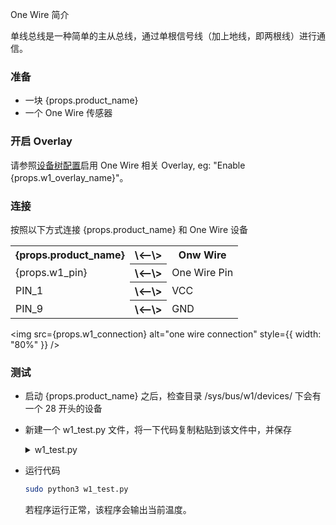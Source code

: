 One Wire 简介

单线总线是一种简单的主从总线，通过单根信号线（加上地线，即两根线）进行通信。

### 准备

<ul>
  <li>一块 {props.product_name}</li>
  <li>一个 One Wire 传感器 </li>
</ul>

### 开启 Overlay

<p>
  请参照<a href="../../radxa-os/rsetup#overlays">设备树配置</a>启用 One Wire 相关
  Overlay, eg: "Enable {props.w1_overlay_name}"。
</p>

### 连接

<p>按照以下方式连接 {props.product_name} 和 One Wire 设备 </p>

<table>
  <tr>
    <th>{props.product_name}</th>
    <th>\<--\></th>
    <th>Onw Wire</th>
  </tr>
  <tr>
    <td>{props.w1_pin}</td>
    <th>\<--\></th>
    <td>One Wire Pin</td>
  </tr>
  <tr>
    <td>PIN_1</td>
    <th>\<--\></th>
    <td>VCC</td>
  </tr>
  <tr>
    <td>PIN_9</td>
    <th>\<--\></th>
    <td>GND</td>
  </tr>
</table>

<img src={props.w1_connection} alt="one wire connection" style={{ width: "80%" }} />

### 测试

- 启动 {props.product_name} 之后，检查目录 /sys/bus/w1/devices/ 下会有一个 28 开头的设备

- 新建一个 w1_test.py 文件，将一下代码复制粘贴到该文件中，并保存

	<details>
		<summary>w1_test.py</summary>

		```py
		import os
		import glob
		import time
		
		os.system('modprobe w1-gpio')
		os.system('modprobe w1-therm')

		#open the file /sys/bus/w1/devices/28*/w1_slave
		base_dir = '/sys/bus/w1/devices/'
		device_folder = glob.glob(base_dir + '28*')[0]
		device_file = device_folder + '/w1_slave'

		# read the file line by line
		def read_temp_raw():
			f = open(device_file, 'r')
			lines = f.readlines()
			f.close()
			return lines
		
		#6e 01 ff ff 7f ff ff ff ae : crc=ae YES
		#6e 01 ff ff 7f ff ff ff ae t=22875
		def read_temp():
			lines = read_temp_raw()
			while lines[0].strip()[-3:] != 'YES':
				time.sleep(0.2)
				lines = read_temp_raw()
			equals_pos = lines[1].find('t=')
			if equals_pos != -1:
				temp_string = lines[1][equals_pos+2:]
				temp_c = float(temp_string) / 1000.0
				temp_f = temp_c * 9.0 / 5.0 + 32.0
				return temp_c, temp_f

		# (Celsius， Fahrenheit)
		while True:
			print(read_temp())	
			time.sleep(1)
		```
	</details>

- 运行代码

	```bash
	sudo python3 w1_test.py
	```

	若程序运行正常，该程序会输出当前温度。

